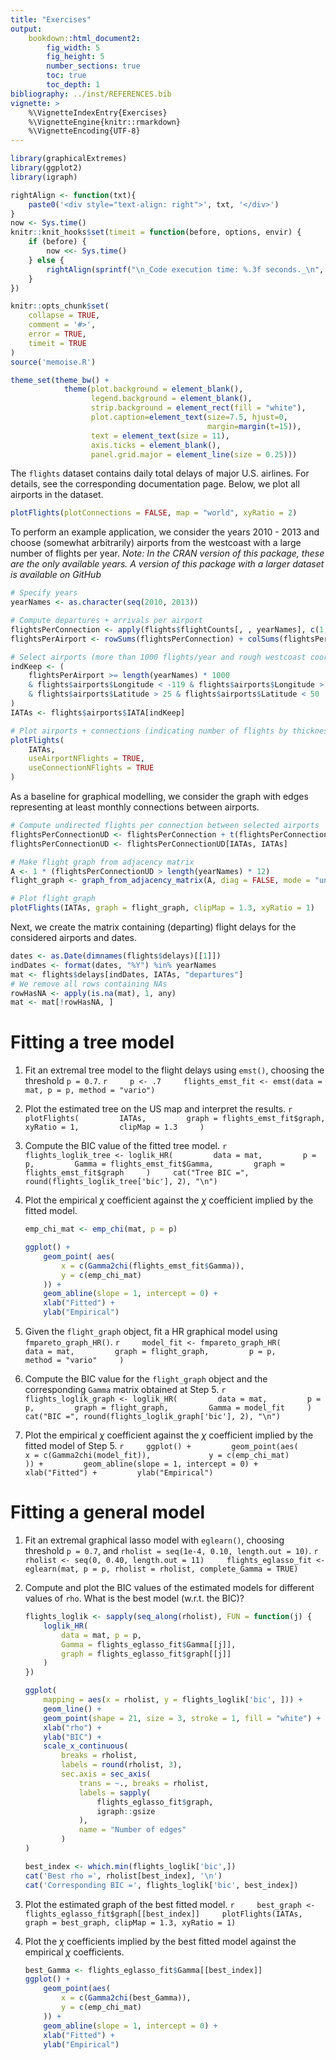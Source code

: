 ```yaml
---
title: "Exercises"
output:
    bookdown::html_document2:
        fig_width: 5
        fig_height: 5
        number_sections: true
        toc: true
        toc_depth: 1
bibliography: ../inst/REFERENCES.bib
vignette: >
    %\VignetteIndexEntry{Exercises}
    %\VignetteEngine{knitr::rmarkdown}
    %\VignetteEncoding{UTF-8}
---
```


<!-- Rmarkdown requries 4 spaces of indentation -->

```r
library(graphicalExtremes)
library(ggplot2)
library(igraph)
```

```r
rightAlign <- function(txt){
    paste0('<div style="text-align: right">', txt, '</div>')
}
now <- Sys.time()
knitr::knit_hooks$set(timeit = function(before, options, envir) {
    if (before) {
        now <<- Sys.time()
    } else {
        rightAlign(sprintf("\n_Code execution time: %.3f seconds._\n", Sys.time() - now)) 
    }
})

knitr::opts_chunk$set(
    collapse = TRUE,
    comment = '#>',
    error = TRUE,
    timeit = TRUE
)
source('memoise.R')
```

```r
theme_set(theme_bw() +
            theme(plot.background = element_blank(),
                  legend.background = element_blank(),
                  strip.background = element_rect(fill = "white"),
                  plot.caption=element_text(size=7.5, hjust=0, 
                                            margin=margin(t=15)),
                  text = element_text(size = 11),
                  axis.ticks = element_blank(),
                  panel.grid.major = element_line(size = 0.25)))

```

The `flights` dataset contains daily total delays of major U.S. airlines.
For details, see the corresponding documentation page.
Below, we plot all airports in the dataset.

```r
plotFlights(plotConnections = FALSE, map = "world", xyRatio = 2)
```

To perform an example application,
we consider the years 2010 - 2013 and choose (somewhat arbitrarily)
airports from the westcoast with a large number of flights per year.
*Note: In the CRAN version of this package, these are the only available years.*
*A version of this package with a larger dataset is available on GitHub*
```r
# Specify years
yearNames <- as.character(seq(2010, 2013))

# Compute departures + arrivals per airport
flightsPerConnection <- apply(flights$flightCounts[, , yearNames], c(1, 2), sum)
flightsPerAirport <- rowSums(flightsPerConnection) + colSums(flightsPerConnection)

# Select airports (more than 1000 flights/year and rough westcoast coordinates)
indKeep <- (
    flightsPerAirport >= length(yearNames) * 1000
    & flights$airports$Longitude < -119 & flights$airports$Longitude > -130
    & flights$airports$Latitude > 25 & flights$airports$Latitude < 50
)
IATAs <- flights$airports$IATA[indKeep]

# Plot airports + connections (indicating number of flights by thickness)
plotFlights(
    IATAs,
    useAirportNFlights = TRUE,
    useConnectionNFlights = TRUE
)
```

As a baseline for graphical modelling, we consider the graph with edges
representing at least monthly connections between airports.
```r
# Compute undirected flights per connection between selected airports
flightsPerConnectionUD <- flightsPerConnection + t(flightsPerConnection)
flightsPerConnectionUD <- flightsPerConnectionUD[IATAs, IATAs]

# Make flight graph from adjacency matrix
A <- 1 * (flightsPerConnectionUD > length(yearNames) * 12)
flight_graph <- graph_from_adjacency_matrix(A, diag = FALSE, mode = "undirected")

# Plot flight graph
plotFlights(IATAs, graph = flight_graph, clipMap = 1.3, xyRatio = 1)
```

Next, we create the matrix containing (departing) flight delays for the considered airports and dates.
```r
dates <- as.Date(dimnames(flights$delays)[[1]])
indDates <- format(dates, "%Y") %in% yearNames
mat <- flights$delays[indDates, IATAs, "departures"]
# We remove all rows containing NAs
rowHasNA <- apply(is.na(mat), 1, any)
mat <- mat[!rowHasNA, ]
```


# Fitting a tree model
1.  Fit an extremal tree model to the flight delays using `emst()`, choosing the threshold `p = 0.7`. 
    ```r
    p <- .7
    flights_emst_fit <- emst(data = mat, p = p, method = "vario")
    ```

2.  Plot the estimated tree on the US map and interpret the results.
    ```r
    plotFlights(
        IATAs,
        graph = flights_emst_fit$graph,
        xyRatio = 1,
        clipMap = 1.3
    )
    ```

3.  Compute the BIC value of the fitted tree model.
    ```r
    flights_loglik_tree <- loglik_HR(
        data = mat,
        p = p,
        Gamma = flights_emst_fit$Gamma,
        graph = flights_emst_fit$graph
    )
    cat("Tree BIC =", round(flights_loglik_tree['bic'], 2), "\n")
    ```

4.  Plot the empirical $\chi$ coefficient against the $\chi$ coefficient implied by the fitted model.
    ```r
    emp_chi_mat <- emp_chi(mat, p = p)

    ggplot() +
        geom_point( aes(
            x = c(Gamma2chi(flights_emst_fit$Gamma)),
            y = c(emp_chi_mat)
        )) +
        geom_abline(slope = 1, intercept = 0) +
        xlab("Fitted") +
        ylab("Empirical")
    ```

5.  Given the `flight_graph` object, fit a HR graphical model using `fmpareto_graph_HR()`.
    ```r
    model_fit <- fmpareto_graph_HR(
        data = mat,
        graph = flight_graph,
        p = p,
        method = "vario"
    )
    ```

6.  Compute the BIC value for the `flight_graph` object and the corresponding `Gamma` matrix obtained at Step 5.
    ```r
    flights_loglik_graph <- loglik_HR(
        data = mat,
        p = p,
        graph = flight_graph,
        Gamma = model_fit
    )
    cat("BIC =", round(flights_loglik_graph['bic'], 2), "\n")
    ```


7.  Plot the empirical $\chi$ coefficient against the $\chi$ coefficient implied by the fitted model of Step 5.
    ```r
    ggplot() +
        geom_point(aes(
            x = c(Gamma2chi(model_fit)),
            y = c(emp_chi_mat)
        )) +
        geom_abline(slope = 1, intercept = 0) +
        xlab("Fitted") +
        ylab("Empirical")
    ```



# Fitting a general model

1.  Fit an extremal graphical lasso model with `eglearn()`, choosing threshold `p = 0.7`, and `rholist = seq(1e-4, 0.10, length.out = 10)`.
    ```r
    rholist <- seq(0, 0.40, length.out = 11)
    flights_eglasso_fit <- eglearn(mat, p = p, rholist = rholist, complete_Gamma = TRUE)
    ```

2.  Compute and plot the BIC values of the estimated models for different values of `rho`.
    What is the best model (w.r.t. the BIC)?
    ```r
    flights_loglik <- sapply(seq_along(rholist), FUN = function(j) {
        loglik_HR(
            data = mat, p = p,
            Gamma = flights_eglasso_fit$Gamma[[j]],
            graph = flights_eglasso_fit$graph[[j]]
        )
    })

    ggplot(
        mapping = aes(x = rholist, y = flights_loglik['bic', ])) +
        geom_line() +
        geom_point(shape = 21, size = 3, stroke = 1, fill = "white") +
        xlab("rho") +
        ylab("BIC") +
        scale_x_continuous(
            breaks = rholist,
            labels = round(rholist, 3),
            sec.axis = sec_axis(
                trans = ~., breaks = rholist,
                labels = sapply(
                    flights_eglasso_fit$graph,
                    igraph::gsize
                ),
                name = "Number of edges"
            )
    )

    best_index <- which.min(flights_loglik['bic',])
    cat('Best rho =', rholist[best_index], '\n')
    cat('Corresponding BIC =', flights_loglik['bic', best_index])
    ```

3.  Plot the estimated graph of the best fitted model.
    ```r
    best_graph <- flights_eglasso_fit$graph[[best_index]]
    plotFlights(IATAs, graph = best_graph, clipMap = 1.3, xyRatio = 1)
    ```


4.  Plot the $\chi$ coefficients implied by the best fitted model against the empirical $\chi$ coefficients.
    ```r
    best_Gamma <- flights_eglasso_fit$Gamma[[best_index]]
    ggplot() +
        geom_point(aes(
            x = c(Gamma2chi(best_Gamma)),
            y = c(emp_chi_mat)
        )) +
        geom_abline(slope = 1, intercept = 0) +
        xlab("Fitted") +
        ylab("Empirical")

    ```
